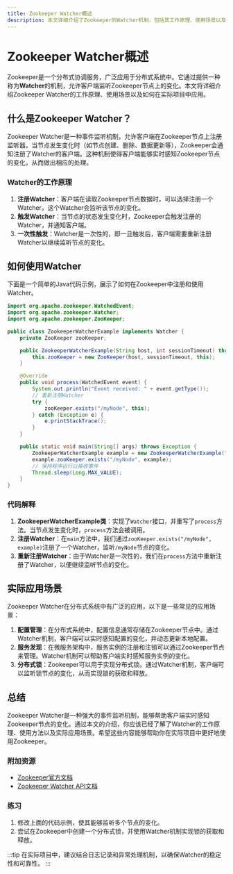 ```yaml
---
title: Zookeeper Watcher概述
description: 本文详细介绍了Zookeeper的Watcher机制，包括其工作原理、使用场景以及如何在实际项目中应用。适合初学者快速理解并掌握Zookeeper的监听机制。
---
```


# Zookeeper Watcher概述

Zookeeper是一个分布式协调服务，广泛应用于分布式系统中。它通过提供一种称为**Watcher**的机制，允许客户端监听Zookeeper节点上的变化。本文将详细介绍Zookeeper Watcher的工作原理、使用场景以及如何在实际项目中应用。

## 什么是Zookeeper Watcher？

Zookeeper Watcher是一种事件监听机制，允许客户端在Zookeeper节点上注册监听器。当节点发生变化时（如节点创建、删除、数据更新等），Zookeeper会通知注册了Watcher的客户端。这种机制使得客户端能够实时感知Zookeeper节点的变化，从而做出相应的处理。

### Watcher的工作原理

1. **注册Watcher**：客户端在读取Zookeeper节点数据时，可以选择注册一个Watcher。这个Watcher会监听该节点的变化。
2. **触发Watcher**：当节点的状态发生变化时，Zookeeper会触发注册的Watcher，并通知客户端。
3. **一次性触发**：Watcher是一次性的，即一旦触发后，客户端需要重新注册Watcher以继续监听节点的变化。

## 如何使用Watcher

下面是一个简单的Java代码示例，展示了如何在Zookeeper中注册和使用Watcher。

```java
import org.apache.zookeeper.WatchedEvent;
import org.apache.zookeeper.Watcher;
import org.apache.zookeeper.ZooKeeper;

public class ZookeeperWatcherExample implements Watcher {
    private ZooKeeper zooKeeper;

    public ZookeeperWatcherExample(String host, int sessionTimeout) throws Exception {
        this.zooKeeper = new ZooKeeper(host, sessionTimeout, this);
    }

    @Override
    public void process(WatchedEvent event) {
        System.out.println("Event received: " + event.getType());
        // 重新注册Watcher
        try {
            zooKeeper.exists("/myNode", this);
        } catch (Exception e) {
            e.printStackTrace();
        }
    }

    public static void main(String[] args) throws Exception {
        ZookeeperWatcherExample example = new ZookeeperWatcherExample("localhost:2181", 3000);
        example.zooKeeper.exists("/myNode", example);
        // 保持程序运行以接收事件
        Thread.sleep(Long.MAX_VALUE);
    }
}
```

### 代码解释

1. **ZookeeperWatcherExample类**：实现了`Watcher`接口，并重写了`process`方法。当节点发生变化时，`process`方法会被调用。
2. **注册Watcher**：在`main`方法中，我们通过`zooKeeper.exists("/myNode", example)`注册了一个Watcher，监听`/myNode`节点的变化。
3. **重新注册Watcher**：由于Watcher是一次性的，我们在`process`方法中重新注册了Watcher，以便继续监听节点的变化。

## 实际应用场景

Zookeeper Watcher在分布式系统中有广泛的应用，以下是一些常见的应用场景：

1. **配置管理**：在分布式系统中，配置信息通常存储在Zookeeper节点中。通过Watcher机制，客户端可以实时感知配置的变化，并动态更新本地配置。
2. **服务发现**：在微服务架构中，服务实例的注册和注销可以通过Zookeeper节点来管理。Watcher机制可以帮助客户端实时感知服务实例的变化。
3. **分布式锁**：Zookeeper可以用于实现分布式锁。通过Watcher机制，客户端可以监听锁节点的变化，从而实现锁的获取和释放。

## 总结

Zookeeper Watcher是一种强大的事件监听机制，能够帮助客户端实时感知Zookeeper节点的变化。通过本文的介绍，你应该已经了解了Watcher的工作原理、使用方法以及实际应用场景。希望这些内容能够帮助你在实际项目中更好地使用Zookeeper。

### 附加资源

- [Zookeeper官方文档](https://zookeeper.apache.org/doc/current/)
- [Zookeeper Watcher API文档](https://zookeeper.apache.org/doc/current/api/org/apache/zookeeper/Watcher.html)

### 练习

1. 修改上面的代码示例，使其能够监听多个节点的变化。
2. 尝试在Zookeeper中创建一个分布式锁，并使用Watcher机制实现锁的获取和释放。

:::tip
在实际项目中，建议结合日志记录和异常处理机制，以确保Watcher的稳定性和可靠性。
:::